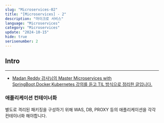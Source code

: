 ```yaml
---
slug: "Microservices-02"
title: "[Microservices] - 2"
description: "마이크로 서비스"
language: "Microservices"
category: "Microservices"
update: "2024-10-15"
hide: true
serisenumber: 2
---
```

## Intro
---
- [Madan Reddy 강사님의 Master Microservices with SpringBoot,Docker,Kubernetes 강의를 듣고 TIL 방식으로 정리한 글입니다.](https://www.udemy.com/course/master-microservices-with-spring-docker-kubernetes/)

### 애플리케이션 컨테이너화
별도로 격리된 패키징을 구성하기 위해 WAS, DB, PROXY 등의 애플리케이션을 각각 컨테이너화 해야합니다.